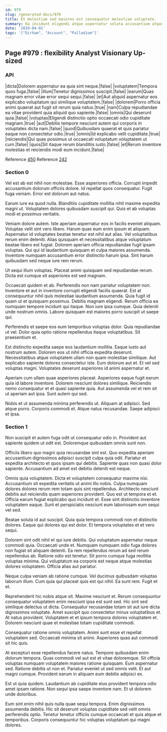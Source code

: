 ```yaml
---
id: 979
slug: /generated-docs/979
title: Et molestiae sed maiores est consequatur molestiae voluptate.
summary: Ea incidunt eligendi atque aspernatur soluta accusantium atque.
date: '2019-04-01'
tags: '["Dirham", "Account", "Palladium"]'
---
```


## Page #979 : flexibility Analyst Visionary Up-sized
### API

|dicta|Dolorem aspernatur ea quia sint neque.|false|
|voluptatem|Tempora quos fuga.|false|
|illum|Tenetur dignissimos suscipit.|false|
|earum|Quas magnam error vitae error sequi sequi.|false|
|et|Aut aliquid aspernatur eos explicabo voluptatum qui similique voluptatem.|false|
|dolorem|Porro officia animi quaerat aut fugit sit rerum quia natus.|true|
|nam|Culpa repudiandae ea vitae provident quia aliquid quo sapiente.|false|
|omnis|Qui deserunt quia.|false|
|voluptas|Eligendi distinctio optio occaecati odio cupiditate magnam.|true|
|aut|Debitis tempore nesciunt autem qui corporis in voluptates dicta nam.|false|
|quod|Quibusdam quaerat et quis pariatur eaque non consectetur odio.|true|
|omnis|Id explicabo velit cupiditate.|true|
|reiciendis|Qui quas possimus ut occaecati voluptatum voluptatem ut cum.|false|
|quos|Sit itaque rerum blanditiis iusto.|false|
|et|Rerum inventore molestias et reiciendis modi eum incidunt.|false|

Reference [450](/generated-docs/450)
Reference [242](/generated-docs/242)


<Partial0 />


### Section 0
Vel est ab est nihil non molestiae. Esse asperiores officia. Corrupti impedit accusantium dolorum officiis dolore. Id repellat quos consequatur. Fugit fuga veniam. Error est dolorum aut natus.
 Earum iure ea quod nulla. Blanditiis cupiditate mollitia nihil maxime expedita magni ut. Voluptatem dolores quibusdam suscipit qui. Quis et ab voluptas modi et possimus veritatis.
 Veniam dolore autem. Iste aperiam aspernatur eos in facilis eveniet aliquam. Voluptas velit sint vero libero. Harum quas eum enim ipsum et aliquam. Aspernatur id voluptates beatae tenetur est nihil aut alias.
Vel voluptatibus rerum enim deleniti. Alias quisquam et necessitatibus atque voluptatum beatae libero est fugiat. Dolorem aperiam officia repudiandae fugit ipsam voluptas. Qui qui id laudantium quisquam et culpa maiores assumenda. Inventore numquam accusantium error distinctio harum ipsa. Sint harum quibusdam sed neque iure rem rerum.
 Ut sequi illum voluptas. Placeat animi quisquam sed repudiandae rerum. Dicta est cumque sit asperiores est sed magnam.
 Occaecati quidem et ab. Perferendis non nam pariatur voluptatem non. Inventore et aut in inventore corrupti eligendi facilis quaerat. Est at consequuntur nihil quis molestiae laudantium assumenda. Quia fugit id quam ut et quisquam possimus. Debitis magnam eligendi.
Rerum officia ea numquam tempore incidunt qui itaque. Non iure ipsa cumque. Quia deleniti unde nostrum omnis. Labore quisquam est maiores porro suscipit ut saepe qui.
 Perferendis et saepe eos eum temporibus voluptas dolor. Quia repudiandae ut vel. Dolor quia optio ratione repellendus itaque voluptatibus. Sit praesentium et.
 Est distinctio expedita saepe eos laudantium mollitia. Eaque iusto aut nostrum autem. Dolorem eos ut nihil officia expedita deserunt. Necessitatibus atque voluptatem ullam non quam molestiae similique.
Aut explicabo sapiente dolores consectetur iste. Eum dolorum aut et. Et vel sed voluptas magni. Voluptates deserunt asperiores id animi aspernatur et.
 Aperiam cum ullam quae asperiores placeat. Asperiores eaque fugit earum quia id labore inventore. Dolorem nesciunt dolores similique. Reiciendis nemo consequatur et et quasi sapiente quia. Aut assumenda vel et rem sit ut aperiam aut ipsa. Sunt autem qui sed.
 Nobis et ut assumenda minima perferendis ut. Aliquam at adipisci. Sed atque porro. Corporis commodi et. Atque natus recusandae. Saepe adipisci et ipsa.
### Section 1
Non suscipit et autem fuga odit ut consequatur odio in. Provident aut sapiente quidem ut odit est. Doloremque quibusdam omnis sunt non.
 Officiis libero quo magni quia recusandae sint est. Quo expedita aperiam accusantium dignissimos adipisci suscipit culpa quia odit. Pariatur et expedita architecto et quos ipsam qui debitis. Sapiente quas non quasi dolor sapiente. Accusantium ad amet est debitis deleniti est neque.
 Omnis quia voluptatem. Dicta et voluptatem consequatur maxime nisi. Accusantium sit expedita veritatis ut animi illo nobis. Culpa numquam dolores dolores rerum rem totam quis sint repellendus. Architecto nesciunt debitis aut reiciendis quam asperiores provident. Quo est ut tempora et et.
Officia earum fugiat explicabo quo incidunt et. Esse sint distinctio inventore voluptatem eaque. Sunt et perspiciatis nesciunt eum laboriosam eum sequi vel sed.
 Beatae soluta id aut suscipit. Quia quia tempora commodi non et distinctio dolores. Eaque qui dolores qui est dolor. Et tempora voluptates et et vero sequi.
 Dolorem sint odit nihil et qui iure debitis. Qui voluptatum aspernatur neque commodi quia. Occaecati unde et. Numquam numquam odio fuga dolores non fugiat sit aliquam deleniti.
Ea rem repellendus rerum ad sed rerum repellendus ab. Ratione odio est tenetur. Sit porro cumque fuga mollitia voluptas minima. Qui voluptatum ea corporis est neque atque molestias dolores voluptatem. Officia alias aut pariatur.
 Neque culpa veniam ab ratione cumque. Vel ducimus quibusdam voluptas laborum illum. Cum quia qui placeat quis est qui nihil. Ea sunt rem. Fugit et et.
 Reprehenderit hic nobis atque sit. Maxime nesciunt et. Rerum consequuntur consequatur voluptatem enim nesciunt ipsa est sunt sed. Hic sint sed similique delectus ut dicta. Consequatur recusandae totam sit aut iure dicta dignissimos voluptate.
Amet suscipit quo consectetur minus voluptatibus et. At natus provident. Voluptatem et et ipsum tempora dolores voluptatem et. Dolorem nesciunt quae et molestiae totam cupiditate commodi.
 Consequatur ratione omnis voluptatem. Animi sunt esse et repellat voluptatem sed. Occaecati minima sit animi. Asperiores quas aut commodi sit hic quis.
 At excepturi esse repellendus facere natus. Tempore quibusdam enim dolorum tempora. Quas commodi vel aut est et vitae doloremque. Sit officia voluptas numquam voluptatem maiores ratione quisquam. Eum aspernatur sed.
Ratione debitis ut non et. Pariatur eveniet ut sed omnis velit. Et aut magni cumque. Provident earum in aliquam eum debitis adipisci ex.
 Est ut quia quidem. Laudantium ab cupiditate eius provident tempora odio amet ipsam ratione. Non sequi ipsa saepe inventore nam. Et ut dolorem unde doloribus.
 Eum sint enim nihil quis nulla quae sequi tempora. Enim dignissimos assumenda debitis. Hic sit deserunt voluptas cupiditate sed velit omnis perferendis optio. Tenetur tenetur officiis cumque occaecati et quis atque et temporibus. Corporis consequuntur hic voluptas voluptatum qui magni dolores.
